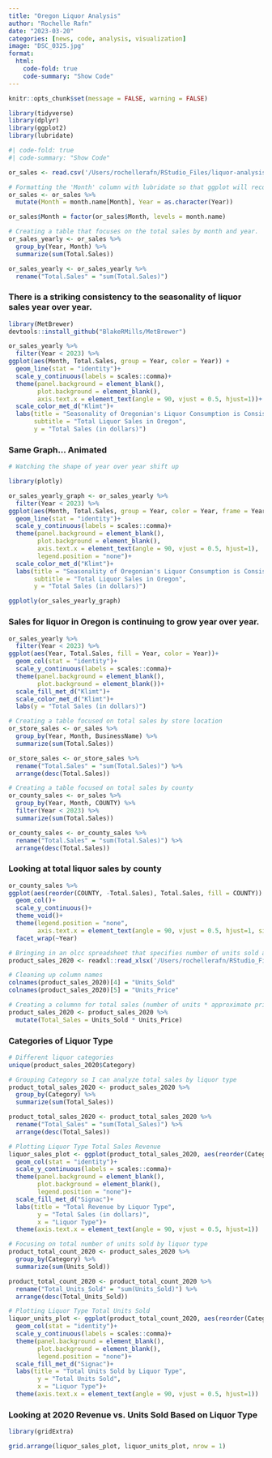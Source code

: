 ```yaml
---
title: "Oregon Liquor Analysis"
author: "Rochelle Rafn"
date: "2023-03-20"
categories: [news, code, analysis, visualization]
image: "DSC_0325.jpg"
format:
  html: 
    code-fold: true
    code-summary: "Show Code"
---
```


```r
knitr::opts_chunk$set(message = FALSE, warning = FALSE)

library(tidyverse)
library(dplyr)
library(ggplot2)
library(lubridate)
```


```r
#| code-fold: true
#| code-summary: "Show Code"
```


```r
or_sales <- read.csv('/Users/rochellerafn/RStudio_Files/liquor-analysis/OR-Liquor-Sales-Store.csv')

# Formatting the 'Month' column with lubridate so that ggplot will recognize the colunn as a month and order chronogically and not alphabetically.
or_sales <- or_sales %>%
  mutate(Month = month.name[Month], Year = as.character(Year))

or_sales$Month = factor(or_sales$Month, levels = month.name)

# Creating a table that focuses on the total sales by month and year.
or_sales_yearly <- or_sales %>%
  group_by(Year, Month) %>%
  summarize(sum(Total.Sales))

or_sales_yearly <- or_sales_yearly %>%
  rename("Total.Sales" = "sum(Total.Sales)")
```


### There is a striking consistency to the seasonality of liquor sales year over year.
```r
library(MetBrewer)
devtools::install_github("BlakeRMills/MetBrewer")

or_sales_yearly %>%
  filter(Year < 2023) %>%
ggplot(aes(Month, Total.Sales, group = Year, color = Year)) +
  geom_line(stat = "identity")+
  scale_y_continuous(labels = scales::comma)+
  theme(panel.background = element_blank(),
        plot.background = element_blank(),
        axis.text.x = element_text(angle = 90, vjust = 0.5, hjust=1))+
  scale_color_met_d("Klimt")+
  labs(title = "Seasonality of Oregonian's Liquor Consumption is Consistent",
       subtitle = "Total Liquor Sales in Oregon",
       y = "Total Sales (in dollars)")
```


### Same Graph... Animated
```r
# Watching the shape of year over year shift up

library(plotly)

or_sales_yearly_graph <- or_sales_yearly %>%
  filter(Year < 2023) %>%
ggplot(aes(Month, Total.Sales, group = Year, color = Year, frame = Year)) +
  geom_line(stat = "identity")+
  scale_y_continuous(labels = scales::comma)+
  theme(panel.background = element_blank(),
        plot.background = element_blank(),
        axis.text.x = element_text(angle = 90, vjust = 0.5, hjust=1),
        legend.position = "none")+
  scale_color_met_d("Klimt")+
  labs(title = "Seasonality of Oregonian's Liquor Consumption is Consistent",
       subtitle = "Total Liquor Sales in Oregon",
       y = "Total Sales (in dollars)")

ggplotly(or_sales_yearly_graph)
```


### Sales for liquor in Oregon is continuing to grow year over year.
```r
or_sales_yearly %>%
  filter(Year < 2023) %>%
ggplot(aes(Year, Total.Sales, fill = Year, color = Year))+
  geom_col(stat = "identity")+
  scale_y_continuous(labels = scales::comma)+
  theme(panel.background = element_blank(),
        plot.background = element_blank())+
  scale_fill_met_d("Klimt")+
  scale_color_met_d("Klimt")+
  labs(y = "Total Sales (in dollars)")
```


```r
# Creating a table focused on total sales by store location
or_store_sales <- or_sales %>%
  group_by(Year, Month, BusinessName) %>%
  summarize(sum(Total.Sales))

or_store_sales <- or_store_sales %>%
  rename("Total.Sales" = "sum(Total.Sales)") %>%
  arrange(desc(Total.Sales))

# Creating a table focused on total sales by county
or_county_sales <- or_sales %>%
  group_by(Year, Month, COUNTY) %>%
  filter(Year < 2023) %>%
  summarize(sum(Total.Sales))

or_county_sales <- or_county_sales %>%
  rename("Total.Sales" = "sum(Total.Sales)") %>%
  arrange(desc(Total.Sales))
```

### Looking at total liquor sales by county
```r
or_county_sales %>%
ggplot(aes(reorder(COUNTY, -Total.Sales), Total.Sales, fill = COUNTY)) +
  geom_col()+
  scale_y_continuous()+
  theme_void()+
  theme(legend.position = "none",
        axis.text.x = element_text(angle = 90, vjust = 0.5, hjust=1, size = 6))+
  facet_wrap(~Year)
```


```r
# Bringing in an olcc spreadsheet that specifies number of units sold and sales broken down by liquor type
product_sales_2020 <- readxl::read_xlsx('/Users/rochellerafn/RStudio_Files/liquor-analysis/Product-Sales-Data-CY2020.xlsx', sheet = "750 ml")

# Cleaning up column names
colnames(product_sales_2020)[4] = "Units_Sold"
colnames(product_sales_2020)[5] = "Units_Price"

# Creating a columnn for total sales (number of units * approximate price)
product_sales_2020 <- product_sales_2020 %>%
  mutate(Total_Sales = Units_Sold * Units_Price)
```


### Categories of Liquor Type
```r
# Different liquor categories
unique(product_sales_2020$Category)
```


```r
# Grouping Category so I can analyze total sales by liquor type
product_total_sales_2020 <- product_sales_2020 %>%
  group_by(Category) %>%
  summarize(sum(Total_Sales))

product_total_sales_2020 <- product_total_sales_2020 %>%
  rename("Total_Sales" = "sum(Total_Sales)") %>%
  arrange(desc(Total_Sales))

# Plotting Liquor Type Total Sales Revenue
liquor_sales_plot <- ggplot(product_total_sales_2020, aes(reorder(Category, -Total_Sales), Total_Sales, group = Category, fill = Category))+
  geom_col(stat = "identity")+
  scale_y_continuous(labels = scales::comma)+
  theme(panel.background = element_blank(),
        plot.background = element_blank(),
        legend.position = "none")+
  scale_fill_met_d("Signac")+
  labs(title = "Total Revenue by Liquor Type",
        y = "Total Sales (in dollars)",
        x = "Liquor Type")+
  theme(axis.text.x = element_text(angle = 90, vjust = 0.5, hjust=1))

# Focusing on total number of units sold by liquor type
product_total_count_2020 <- product_sales_2020 %>%
  group_by(Category) %>%
  summarize(sum(Units_Sold))

product_total_count_2020 <- product_total_count_2020 %>%
  rename("Total_Units_Sold" = "sum(Units_Sold)") %>%
  arrange(desc(Total_Units_Sold))

# Plotting Liquor Type Total Units Sold
liquor_units_plot <- ggplot(product_total_count_2020, aes(reorder(Category, -Total_Units_Sold), Total_Units_Sold, group = Category, fill = Category))+
  geom_col(stat = "identity")+
  scale_y_continuous(labels = scales::comma)+
  theme(panel.background = element_blank(),
        plot.background = element_blank(),
        legend.position = "none")+
  scale_fill_met_d("Signac")+
  labs(title = "Total Units Sold by Liquor Type",
        y = "Total Units Sold",
        x = "Liquor Type")+
  theme(axis.text.x = element_text(angle = 90, vjust = 0.5, hjust=1))
```

### Looking at 2020 Revenue vs. Units Sold Based on Liquor Type
```r
library(gridExtra)

grid.arrange(liquor_sales_plot, liquor_units_plot, nrow = 1)
```

